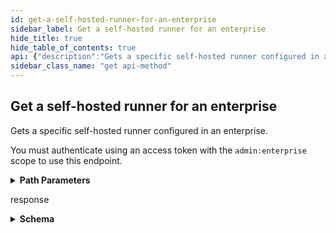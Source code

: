 ```yaml
---
id: get-a-self-hosted-runner-for-an-enterprise
sidebar_label: Get a self-hosted runner for an enterprise
hide_title: true
hide_table_of_contents: true
api: {"description":"Gets a specific self-hosted runner configured in an enterprise.\n\nYou must authenticate using an access token with the `admin:enterprise` scope to use this endpoint.","externalDocs":{"description":"API method documentation","url":"https://docs.github.com/rest/reference/enterprise-admin#get-a-self-hosted-runner-for-an-enterprise"},"operationId":"enterprise-admin/get-self-hosted-runner-for-enterprise","parameters":[{"description":"The slug version of the enterprise name. You can also substitute this value with the enterprise id.","in":"path","name":"enterprise","required":true,"schema":{"type":"string"}},{"description":"Unique identifier of the self-hosted runner.","in":"path","name":"runner_id","required":true,"schema":{"type":"integer"}}],"responses":{"200":{"content":{"application/json":{"examples":{"default":{"value":{"busy":true,"id":23,"labels":[{"id":5,"name":"self-hosted","type":"read-only"},{"id":7,"name":"X64","type":"read-only"},{"id":20,"name":"macOS","type":"read-only"},{"id":21,"name":"no-gpu","type":"custom"}],"name":"MBP","os":"macos","status":"online"}}},"schema":{"description":"A self hosted runner","properties":{"busy":{"type":"boolean"},"id":{"description":"The id of the runner.","example":5,"type":"integer"},"labels":{"items":{"properties":{"id":{"description":"Unique identifier of the label.","type":"integer"},"name":{"description":"Name of the label.","type":"string"},"type":{"description":"The type of label. Read-only labels are applied automatically when the runner is configured.","enum":["read-only","custom"],"type":"string"}},"type":"object"},"type":"array"},"name":{"description":"The name of the runner.","example":"iMac","type":"string"},"os":{"description":"The Operating System of the runner.","example":"macos","type":"string"},"status":{"description":"The status of the runner.","example":"online","type":"string"}},"required":["id","name","os","status","busy","labels"],"title":"Self hosted runners","type":"object"}}},"description":"response"}},"tags":["enterprise-admin"],"x-github":{"category":"enterprise-admin","enabledForGitHubApps":false,"githubCloudOnly":false,"previews":[],"subcategory":"actions"},"method":"get","path":"/enterprises/{enterprise}/actions/runners/{runner_id}","servers":[{"url":"https://api.github.com"}],"info":{"contact":{"name":"Support","url":"https://support.github.com/contact"},"description":"GitHub's v3 REST API.","license":{"name":"MIT","url":"https://spdx.org/licenses/MIT"},"termsOfService":"https://docs.github.com/articles/github-terms-of-service","title":"GitHub v3 REST API","version":"1.1.4","x-apisguru-categories":["collaboration","developer_tools"],"x-logo":{"url":"https://twitter.com/github/profile_image?size=original"},"x-origin":[{"format":"openapi","url":"https://raw.githubusercontent.com/github/rest-api-description/main/descriptions/api.github.com/api.github.com.json","version":"3.0"}],"x-providerName":"github.com"},"postman":{"name":"Get a self-hosted runner for an enterprise","description":{"content":"Gets a specific self-hosted runner configured in an enterprise.\n\nYou must authenticate using an access token with the `admin:enterprise` scope to use this endpoint.","type":"text/plain"},"url":{"path":["enterprises",":enterprise","actions","runners",":runner_id"],"host":["{{baseUrl}}"],"query":[],"variable":[{"disabled":false,"description":{"content":"(Required) The slug version of the enterprise name. You can also substitute this value with the enterprise id.","type":"text/plain"},"type":"any","value":"","key":"enterprise"},{"disabled":false,"description":{"content":"(Required) Unique identifier of the self-hosted runner.","type":"text/plain"},"type":"any","value":"","key":"runner_id"}]},"header":[{"key":"Accept","value":"application/json"}],"method":"GET"}}
sidebar_class_name: "get api-method"
---
```



## Get a self-hosted runner for an enterprise



Gets a specific self-hosted runner configured in an enterprise.

You must authenticate using an access token with the `admin:enterprise` scope to use this endpoint.

<details style={{"marginBottom":"1rem"}}><summary style={{}}><strong>Path Parameters</strong></summary><div><ul><ParamsItem className={"paramsItem"} param={{"description":"The slug version of the enterprise name. You can also substitute this value with the enterprise id.","in":"path","name":"enterprise","required":true,"schema":{"type":"string"}}}></ParamsItem><ParamsItem className={"paramsItem"} param={{"description":"Unique identifier of the self-hosted runner.","in":"path","name":"runner_id","required":true,"schema":{"type":"integer"}}}></ParamsItem></ul></div></details><div><ApiTabs><TabItem label={"200"} value={"200"}><div>

response

</div><div><details style={{}}><summary style={{"textAlign":"left"}}><strong>Schema</strong></summary><div style={{"textAlign":"left","marginLeft":"1rem"}}></div><ul style={{"marginLeft":"1rem"}}><SchemaItem collapsible={false} name={"busy"} required={true} schemaDescription={undefined} schemaName={"boolean"} qualifierMessage={undefined}></SchemaItem><SchemaItem collapsible={false} name={"id"} required={true} schemaDescription={"The id of the runner."} schemaName={"integer"} qualifierMessage={undefined}></SchemaItem><SchemaItem collapsible={true} className={"schemaItem"}><details style={{}}><summary style={{}}><strong>labels</strong><span style={{"opacity":"0.6"}}> object[]</span><strong style={{"fontSize":"var(--ifm-code-font-size)","color":"var(--openapi-required)"}}> required</strong></summary><div style={{"marginLeft":"1rem"}}><ul><SchemaItem collapsible={false} name={"id"} required={false} schemaDescription={"Unique identifier of the label."} schemaName={"integer"} qualifierMessage={undefined}></SchemaItem><SchemaItem collapsible={false} name={"name"} required={false} schemaDescription={"Name of the label."} schemaName={"string"} qualifierMessage={undefined}></SchemaItem><SchemaItem collapsible={false} name={"type"} required={false} schemaDescription={"The type of label. Read-only labels are applied automatically when the runner is configured."} schemaName={"string"} qualifierMessage={"**Possible values:** [`read-only`, `custom`]"}></SchemaItem></ul></div></details></SchemaItem><SchemaItem collapsible={false} name={"name"} required={true} schemaDescription={"The name of the runner."} schemaName={"string"} qualifierMessage={undefined}></SchemaItem><SchemaItem collapsible={false} name={"os"} required={true} schemaDescription={"The Operating System of the runner."} schemaName={"string"} qualifierMessage={undefined}></SchemaItem><SchemaItem collapsible={false} name={"status"} required={true} schemaDescription={"The status of the runner."} schemaName={"string"} qualifierMessage={undefined}></SchemaItem></ul></details></div></TabItem></ApiTabs></div>
      
